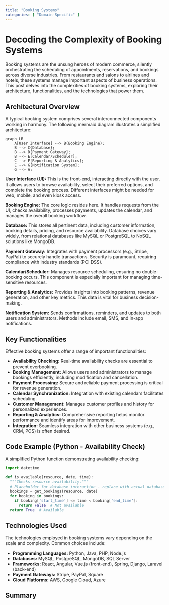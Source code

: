 ```yaml
---
title: "Booking Systems"
categories: [ "Domain-Specific" ]
---
```

# Decoding the Complexity of Booking Systems

Booking systems are the unsung heroes of modern commerce, silently orchestrating the scheduling of appointments, reservations, and bookings across diverse industries. From restaurants and salons to airlines and hotels, these systems manage important aspects of business operations. This post delves into the complexities of booking systems, exploring their architecture, functionalities, and the technologies that power them.


## Architectural Overview

A typical booking system comprises several interconnected components working in harmony. The following mermaid diagram illustrates a simplified architecture:

```mermaid
graph LR
    A[User Interface] --> B(Booking Engine);
    B --> C{Database};
    B --> D[Payment Gateway];
    B --> E[Calendar/Scheduler];
    C --> F[Reporting & Analytics];
    E --> G[Notification System];
    G --> A;
```

**User Interface (UI):** This is the front-end, interacting directly with the user. It allows users to browse availability, select their preferred options, and complete the booking process.  Different interfaces might be needed for web, mobile, and even kiosk access.

**Booking Engine:** The core logic resides here.  It handles requests from the UI, checks availability, processes payments, updates the calendar, and manages the overall booking workflow.

**Database:** This stores all pertinent data, including customer information, booking details, pricing, and resource availability.  Database choices vary widely, from relational databases like MySQL or PostgreSQL to NoSQL solutions like MongoDB.

**Payment Gateway:**  Integrates with payment processors (e.g., Stripe, PayPal) to securely handle transactions.  Security is paramount, requiring compliance with industry standards (PCI DSS).

**Calendar/Scheduler:**  Manages resource scheduling, ensuring no double-booking occurs. This component is especially important for managing time-sensitive resources.

**Reporting & Analytics:** Provides insights into booking patterns, revenue generation, and other key metrics. This data is vital for business decision-making.

**Notification System:** Sends confirmations, reminders, and updates to both users and administrators.  Methods include email, SMS, and in-app notifications.


## Key Functionalities

Effective booking systems offer a range of important functionalities:

* **Availability Checking:** Real-time availability checks are essential to prevent overbooking.
* **Booking Management:**  Allows users and administrators to manage bookings efficiently, including modification and cancellation.
* **Payment Processing:** Secure and reliable payment processing is critical for revenue generation.
* **Calendar Synchronization:**  Integration with existing calendars facilitates scheduling.
* **Customer Management:**  Manages customer profiles and history for personalized experiences.
* **Reporting & Analytics:** Comprehensive reporting helps monitor performance and identify areas for improvement.
* **Integration:**  Seamless integration with other business systems (e.g., CRM, POS) is often desired.


## Code Example (Python - Availability Check)

A simplified Python function demonstrating availability checking:

```python
import datetime

def is_available(resource, date, time):
  """Checks resource availability."""
  # Placeholder for database interaction - replace with actual database query
  bookings = get_bookings(resource, date)  
  for booking in bookings:
    if booking['start_time'] <= time < booking['end_time']:
      return False  # Not available
  return True  # Available
```


## Technologies Used

The technologies employed in booking systems vary depending on the scale and complexity.  Common choices include:

* **Programming Languages:** Python, Java, PHP, Node.js
* **Databases:** MySQL, PostgreSQL, MongoDB, SQL Server
* **Frameworks:** React, Angular, Vue.js (front-end), Spring, Django, Laravel (back-end)
* **Payment Gateways:** Stripe, PayPal, Square
* **Cloud Platforms:** AWS, Google Cloud, Azure


## Summary

